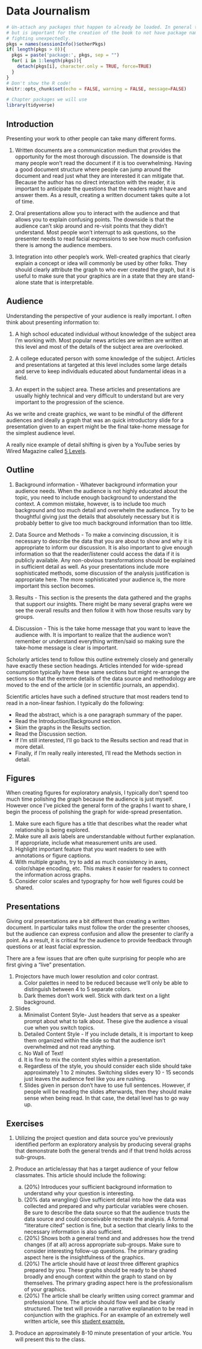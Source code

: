 # Data Journalism 

```r
# Un-attach any packages that happen to already be loaded. In general this is unnecessary
# but is important for the creation of the book to not have package name-spaces
# fighting unexpectedly.
pkgs = names(sessionInfo()$otherPkgs)
if( length(pkgs > 0)){
  pkgs = paste('package:', pkgs, sep = "")
  for( i in 1:length(pkgs)){
    detach(pkgs[i], character.only = TRUE, force=TRUE)
  }
}
# Don't show the R code!
knitr::opts_chunk$set(echo = FALSE, warning = FALSE, message=FALSE)
```
```r
# Chapter packages we will use
library(tidyverse)
```



## Introduction

Presenting your work to other people can take many different forms. 

1.  Written documents are a communication medium that provides the opportunity
    for the most thorough discussion. The downside is that many people won't read
    the document if it is too overwhelming. Having a good document structure where
    people can jump around the document and read just what they are interested it
    can mitigate that. Because the author has no direct interaction with the reader,
    it is important to anticipate the questions that the readers might have and
    answer them. As a result, creating a written document takes quite a lot of time.

2.  Oral presentations allow you to interact with the audience and that allows 
    you to explain confusing points. The downside is that the audience can't skip
    around and re-visit points that they didn't understand. Most people won't interrupt
    to ask questions, so the presenter needs to read facial expressions to see how
    much confusion there is among the audience members.

3.  Integration into other people's work. Well-created graphics that clearly explain
    a concept or idea will commonly be used by other folks. They should clearly 
    attribute the graph to who ever created the graph, but it is useful to make 
    sure that your graphics are in a state that they are stand-alone state that
    is interpretable. 
  
  
## Audience

Understanding the perspective of your audience is really important. I often think
about presenting information to:

1.  A high school educated individual without knowledge of the subject area I'm
    working with. Most popular news articles are written are written at this
    level and most of the details of the subject area are overlooked.

2.  A college educated person with some knowledge of the subject. Articles and
    presentations at targeted at this level includes some large details and serve
    to keep individuals educated about fundamental ideas in a field.

3.  An expert in the subject area. These articles and presentations are usually
    highly technical and very difficult to understand but are very important to
    the progression of the science.

As we write and create graphics, we want to be mindful of the different audiences
and ideally a graph that was an quick introductory slide for a presentation given
to an expert might be the final take-home message for the simplest audience level.

A really nice example of detail shifting is given by a YouTube series by 
Wired Magazine called [5 Levels](https://www.wired.com/video/series/5-levels). 

## Outline

1.  Background information - Whatever background information your audience needs.
    When the audience is not highly educated about the topic, you need to include
    enough background to understand the context. A common mistake, however, is to
    include too much background and too much detail and overwhelm the audience.
    Try to be thoughtful giving just the details that absolutely necessary but
    it is probably better to give too much background information than too little. 

2.  Data Source and Methods - To make a convincing discussion, it is necessary to
    describe the data that you are about to show and why it is appropriate to inform
    our discussion. It is also important to give enough information so that the 
    reader/listener could access the data if it is publicly available. Any 
    non-obvious transformations should be explained in sufficient detail as well.
    As your presentations include more sophisticated methods, some discussion of
    the analysis justification is appropriate here. The more sophisticated your
    audience is, the more important this section becomes.

3.  Results - This section is the presents the data gathered and the graphs that
    support our insights. There might be many several graphs were we see the 
    overall results and then follow it with  how those results vary by groups.

4.  Discussion - This is the take home message that you want to leave the audience
    with. It is important to realize that the audience won't remember or understand
    everything written/said so making sure the take-home message is clear is important.

Scholarly articles tend to follow this outline extremely closely and generally
have exactly these section headings. Articles intended for wide-spread consumption
typically have these same sections but might re-arrange the sections so that the
extreme details of the data source and methodology are moved to the end of the
article (or in scientific journals, an appendix).  

Scientific articles have such a defined structure that most readers tend to 
read in a non-linear fashion. I typically do the following:

*   Read the abstract, which is a one paragraph summary of the paper. 
*   Read the Introduction/Background section.
*   Skim the graphs in the Results section.
*   Read the Discussion section.
*   If I'm still interested, I'll go back to the Results section and read that
    in more detail.
*   Finally, if I'm really really interested, I'll read the Methods section in
    detail.

## Figures

When creating figures for exploratory analysis, I typically don't spend too
much time polishing the graph because the audience is just myself. However
once I've picked the general form of the graphs I want to share, I begin the 
process of polishing the graph for wide-spread presentation.

1.  Make sure each figure has a title that describes what the reader what 
    relationship is being explored. 
2.  Make sure all axis labels are understandable without further explanation. If
    appropriate, include what measurement units are used.
3.  Highlight important feature that you want readers to see with annotations
    or figure captions.
4.  With multiple graphs, try to add as much consistency in axes, color/shape
    encoding, etc. This makes it easier for readers to connect the information
    across graphs.
4.  Consider color scales and typography for how well figures could be shared.

## Presentations

Giving oral presentations are a bit different than creating a written document.
In particular talks must follow the order the presenter chooses, but the audience
can express confusion and allow the presenter to clarify a point. As a result,
it is critical for the audience to provide feedback through questions or at least
facial expression.

There are a few issues that are often quite surprising for people who are 
first giving a "live" presentation.

1.  Projectors have much lower resolution and color contrast.
    a)  Color palettes in need to be reduced because we'll only be able to 
        distinguish between 4 to 5 separate colors. 
    b)  Dark themes don't work well. Stick with dark text on a light background.
    
2. Slides 
    a)  Minimalist Content Style- Just headers that serve as a speaker prompt
        about what to talk about. These give the audience a visual cue when you
        switch topics.
    b)  Detailed Content Style - If you include details, it is important to keep
        them organized within the slide so that the audience isn't overwhelmed 
        and not read anything. 
    c)  No Wall of Text!
    d)  It is fine to mix the content styles within a presentation.
    e)  Regardless of the style, you should consider each slide should take 
        approximately 1 to 2 minutes. Switching slides every 10 - 15 seconds 
        just leaves the audience feel like you are rushing.
    f)  Slides given in person don't have to use full sentences. However, if 
        people will be reading the slides afterwards, then they should make 
        sense when being read. In that case, the detail level has to go way up.


## Exercises

1.  Utilizing the project question and data source you've previously identified
    perform an exploratory analysis by producing several graphs that demonstrate
    both the general trends and if that trend holds across sub-groups.

2.  Produce an article/essay that has a target audience of your fellow classmates.
    This article should include the following:
    a)  (20%) Introduces your sufficient background information to understand 
        why your question is interesting.
    b)  (20% data wrangling) Give sufficient detail into how the data was 
        collected and prepared and why particular variables were chosen. Be sure
        to describe the data source so that the audience trusts the data source 
        and could conceivable recreate the analysis.
        A formal "literature cited" section is fine, but a section that clearly
        links to the necessary information is also sufficient.
    c)  (20%) Shows both a general trend and and addresses how the trend changes (if 
        at all) across appropriate sub-groups. Make sure to consider interesting
        follow-up questions. The primary grading aspect here is the insightfulness
        of the graphics.
    d)  (20%) The article should have *at least* three different graphics prepared by
        you. These graphs should be ready to be shared broadly and enough context
        within the graph to stand on by themselves. The primary grading aspect
        here is the professionalism of your graphics.
    e)  (20%) The article shall be clearly written using correct grammar and 
        professional tone. The article should flow well and be clearly structured.
        The text will provide a narrative explanation to be read in conjunction
        with the graphics.
    For an example of an extremely well written article, see this 
    [student example.](https://github.com/dereksonderegger/141/blob/master/Resources/Student_Examples/Project_1_Paper_Example.pdf)

3.  Produce an approximately 8-10 minute presentation of your article. You will
    present this to the class. 
